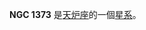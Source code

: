 {{NGCInfoBox|NGCID=NGC 1373|發現者=約翰·弗里德里希·威廉·赫歇爾|發現日期=1837年11月29日|其他編號=ESO 358-21,MCG -6-8-28,FCC 143|曆元=J2000.0|赤經=3時34分59.1秒
|赤緯=-35°10'16"|星座=天炉座|星體=星系|星等=12.4|表面亮度=12.6|藍等=13.4}}

'''NGC 1373''' 是[[天炉座|天炉座]]的一個[[星系|星系]]。

{{NGCReference|1373}}

{{Catalogs|NGC=1373}}